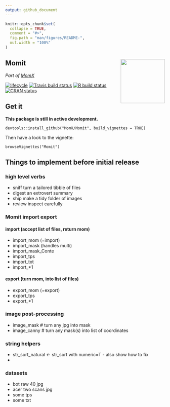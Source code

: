 ```yaml
---
output: github_document
---
```


<!-- README.md is generated from README.Rmd. Please edit that file -->

```r
knitr::opts_chunk$set(
  collapse = TRUE,
  comment = "#>",
  fig.path = "man/figures/README-",
  out.width = "100%"
)
```
## Momit <a href='http://momx.github.io/Momit'><img src='man/figures/logo.png' align="right" height="139" /></a>
_Part of [MomX](https://momx.github.io/MomX/)_

[![lifecycle](https://img.shields.io/badge/lifecycle-experimental-orange.svg)](https://www.tidyverse.org/lifecycle/#experimental)
[![Travis build status](https://travis-ci.org/MomX/Momit.svg?branch=master)](https://travis-ci.org/MomX/Momit)
[![R build status](https://github.com/MomX/Momit/workflows/R-CMD-check/badge.svg)](https://github.com/MomX/Momit/actions)
[![CRAN status](https://www.r-pkg.org/badges/version/Momit)](https://cran.r-project.org/package=Momit)


## Get it
__This package is still in active development.__

```
devtools::install_github("MomX/Momit", build_vignettes = TRUE)
```

Then have a look to the vignette:
```
browseVignettes("Momit")
```

## Things to implement before initial release

### high level verbs

* sniff   turn a tailored tibble of files 
* digest  an extrovert summary
* ship    make a tidy folder of images
* review  inspect carefully

### Momit import export

#### import (accept list of files, return mom)

* import_mom (=import)
* import_mask (handles multi)
* import_mask_Conte
* import_tps
* import_txt
* import_*1

#### export (turn mom, into list of files)

* export_mom (=export)
* export_tps
* export_*1

### image post-processing

* image_mask   # turn any jpg into mask
* image_canny  # turn any mask(s) into list of coordinates

### string helpers

 * str_sort_natural <- str_sort with numeric=T - also show how to fix
 * 

### datasets

* bot   raw 40 jpg
* acer  two scans jpg
* some tps
* some txt

<!--
## Rationale
 * Morphometrics data essentially consist of coordinates and, if any, associated covariates.

* Existing morphometrics file format, eg `.tps`, `.nts`, `.xml`, etc. are not fully generic and/or explicitely defined/consistent, etc.

* Here is proposed the `.mom` (short for *mo*dern *m*orphometrics and to echo [`MomX`](https://github.com/MomX)) file format along with R utilities to import, parse, manipulate, export them.

* `.mom` files are easy to read, for humans, and to parse, for computers.

## `.mom` file format definition
`.mom` files are plain text files whose single line syntax fall within one of the five following rules:

Rule | Pattern                 | What                          | Examples
-----|-------------------------|-------------------------------|--------------
 1   | space-separated numbers | coordinates in each dimension | `-0.5 0.5`; `0 0 0`
 2   | word and word/number    | covariate name and its value  | `scale 56`
 3   | single word             | partition of coordinates      | `LM` ; `out`
 4   | tilde and word          | shape name when collated      |  `~iris150`  ; `~H. sapiens`
 5   | anything else           | ignored                       | `#a comment`
 
Handling of units and of missing data is planned.


## Planned Supported formats

extension | software              | `from_*` function  | `to_*` function 
--------- | --------------------- | ------------------ | -----------------
`.mom`    | MomX suite            | `from_mom`*        | most
`.tps`    | tps series and others | `from_tps`*        | of
`.nts`    | tps series and others | `from_nts`         | them
`.lmk`    | meshtools             | `from_lmk`         | planned
`.stv`    | meshtools             | `from_stv`         | but
`.txt`    | StereoMorph           | `from_StereoMorph` | none
`.asc`    | Optimas               | `from_Optimas`     | yet
`.txt`    | PAST                  | `from_PAST`        | 
`.txt`    | ImageJ xy (among ot.) | `from_ImageJ`      | see
`.xml`    | morphoJ               | `from_morphoJ`     | vignette
`.txt`    | morphologika          | `from_morphologika`|

`*` = available

__Any suggestion of additional formats/softs, along with example datasets are more than welcome.__
 
## Examples

A single shape with one covariate:

```
name brahma
type beer
37  561
40  540
40  529
[...]
```
Two shapes with more covariates/cofactors:

```
~0001-cAglan_O10VD
var Aglan
domes cult
view VD
ind O10
-0.5000 0.00000
-0.4967 0.01035
-0.4935 0.02414
[...]
~0001-cAglan_O10VL 
var Aglan
domes cult
view VL
ind O10
-0.5000 0.00000
-0.4995 0.01018
-0.4957 0.02022
[...]
```

A single shape with landmarks and 2 partitions of semi-landmarks:

```
id 571
taxa T. mono
ldk
697  977
766  991
704 1046
[...]
sl1
541 962
542 965
543 967
[...]
sl2
541 949
542 952
542 954
[...]
```

A shape with nothing else but coordinates:

```
200   91
187   95
173  105
[...]
```
Examples adapted from [Momocs](https://github.com/vbonhomme/Momocs/): `bot[1]`, `olea[1]`, `charring[1]`, `shapes[1]`.

## Thanks
See `?Momit`.

-->
